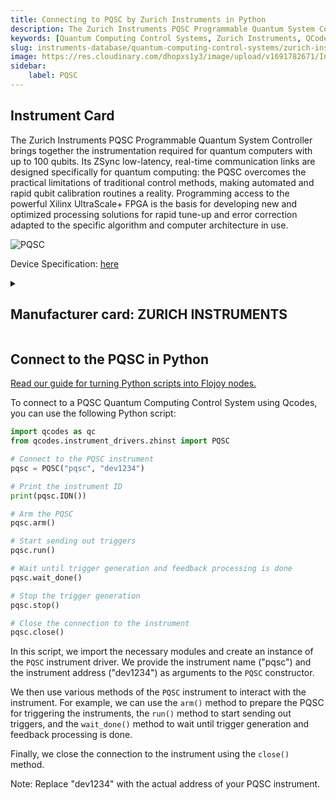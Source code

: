 ```yaml
---
title: Connecting to PQSC by Zurich Instruments in Python
description: The Zurich Instruments PQSC Programmable Quantum System Controller brings together the instrumentation required for quantum computers with up to 100 qubits. Its ZSync low-latency, real-time communication links are designed specifically for quantum computing, the PQSC overcomes the practical limitations of traditional control methods, making automated and rapid qubit calibration routines a reality. Programming access to the powerful Xilinx UltraScale+ FPGA is the basis for developing new and optimized processing solutions for rapid tune-up and error correction adapted to the specific algorithm and computer architecture in use.
keywords: [Quantum Computing Control Systems, Zurich Instruments, QCodes] 
slug: instruments-database/quantum-computing-control-systems/zurich-instruments/pqsc 
image: https://res.cloudinary.com/dhopxs1y3/image/upload/v1691782671/Instruments/Quantum%20Computing%20Control%20System/PQSC/PQSC.webp
sidebar:
    label: PQSC 
---
```



## Instrument Card

The Zurich Instruments PQSC Programmable Quantum System Controller brings together the instrumentation required for quantum computers with up to 100 qubits. Its ZSync low-latency, real-time communication links are designed specifically for quantum computing: the PQSC overcomes the practical limitations of traditional control methods, making automated and rapid qubit calibration routines a reality. Programming access to the powerful Xilinx UltraScale+ FPGA is the basis for developing new and optimized processing solutions for rapid tune-up and error correction adapted to the specific algorithm and computer architecture in use.

![PQSC](https://res.cloudinary.com/dhopxs1y3/image/upload/v1691782671/Instruments/Quantum%20Computing%20Control%20System/PQSC/PQSC.webp)

Device Specification: [here](https://docs.zhinst.com/pdf/ziPQSC_UserManual.pdf)

<details style={{ marginTop: "15px"}}>
<summary><h2 style={{display:'inline'}}>Manufacturer card: ZURICH INSTRUMENTS</h2></summary>

![ZURICH INSTRUMENTS](https://res.cloudinary.com/dhopxs1y3/image/upload/v1692806207/Instruments/Vendor%20Logos/Zurich_Instruments.png)

Zurich Instruments Ltd. is a privately owned company developing and selling advanced test and measurement instruments equipped with software for dynamic signal analysis.

- Headquarters: Switzerland
- Yearly Revenue (millions, USD): 38
- Vendor Website: [here](https://www.zhinst.com/americas/en)

</details>


<FeaturedInstrumentVideo category="QUANTUM_COMPUTING_CONTROL_SYSTEMS" />

## Connect to the PQSC in Python

[Read our guide for turning Python scripts into Flojoy nodes.](https://docs.flojoy.ai/contribution/blocks/custom-flojoy-block/)



<Tabs>
<TabItem value="Flojoy" label="Flojoy" className="flojoy-instrument-tabs">

<SectionsCard category="QUANTUM_COMPUTING_CONTROL_SYSTEMS" manufacturer="Zurich Instruments"></SectionsCard>

</TabItem>
<TabItem value="QCodes" label="QCodes">

To connect to a PQSC Quantum Computing Control System using Qcodes, you can use the following Python script:

```python
import qcodes as qc
from qcodes.instrument_drivers.zhinst import PQSC

# Connect to the PQSC instrument
pqsc = PQSC("pqsc", "dev1234")

# Print the instrument ID
print(pqsc.IDN())

# Arm the PQSC
pqsc.arm()

# Start sending out triggers
pqsc.run()

# Wait until trigger generation and feedback processing is done
pqsc.wait_done()

# Stop the trigger generation
pqsc.stop()

# Close the connection to the instrument
pqsc.close()
```

In this script, we import the necessary modules and create an instance of the `PQSC` instrument driver. We provide the instrument name ("pqsc") and the instrument address ("dev1234") as arguments to the `PQSC` constructor.

We then use various methods of the `PQSC` instrument to interact with the instrument. For example, we can use the `arm()` method to prepare the PQSC for triggering the instruments, the `run()` method to start sending out triggers, and the `wait_done()` method to wait until trigger generation and feedback processing is done.

Finally, we close the connection to the instrument using the `close()` method.

Note: Replace "dev1234" with the actual address of your PQSC instrument.

</TabItem>
</Tabs>